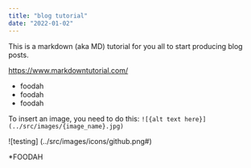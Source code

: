 ```yaml
---
title: "blog tutorial"
date: "2022-01-02"
---
```


This is a markdown (aka MD) tutorial for you all to start producing blog posts.

https://www.markdowntutorial.com/

* foodah
* foodah   
* foodah


To insert an image, you need to do this: `![{alt text here}](../src/images/{image_name}.jpg)`

![testing] (../src/images/icons/github.png#)

*FOODAH